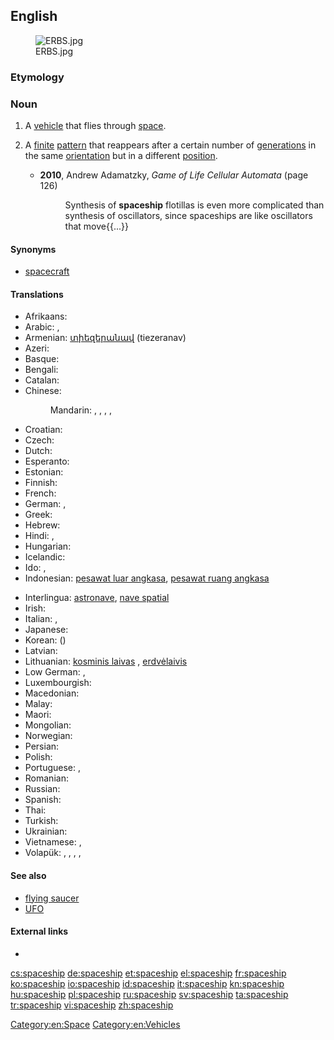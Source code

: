 ==English==
[[File:ERBS.jpg|thumb]]

===Etymology===
{{compound|space|ship}}

===Noun===
{{en-noun}}

# A [[vehicle]] that flies through [[space]].
# {{context|cellular automata}} A [[finite]] [[pattern]] that reappears after a certain number of [[generation]]s in the same [[orientation]] but in a different [[position]].
#* '''2010''', Andrew Adamatzky, ''Game of Life Cellular Automata'' (page 126)
#*: Synthesis of '''spaceship''' flotillas is even more complicated than synthesis of oscillators, since spaceships are like oscillators that move{{...}}

====Synonyms====
* [[spacecraft]]

====Translations====
{{trans-top|vehicle that flies through space}}
* Afrikaans: {{t-|af|ruimteskip|xs=Afrikaans}}
* Arabic: {{t-|ar|سفينة فضائية|f|tr=safiina faDaa'íyya}}, {{t-|ar|مركبة فضائية|f|tr=márkaba faDaa'íyya}}
* Armenian: [[տիեզերանավ]] (tiezeranav)
* Azeri: {{t-|az|kosmik gəmi|xs=Azeri}}
* Basque: {{t-|eu|espazio-ontzi|xs=Basque}}
* Bengali: {{t-|bn|মহাকাশযান|sc=Beng|xs=Bengali}}
* Catalan: {{t-|ca|nau espacial|f}}
* Chinese:
*: Mandarin: {{t|cmn|太空船|tr=tàikōngchuán|sc=Hani}}, {{t|cmn|飛船|sc=Hani}}, {{t|cmn|飞船|tr=fēichuán|sc=Hani}}, {{t|cmn|宇宙飛船|sc=Hani}}, {{t|cmn|宇宙飞船|tr=yǔzhòu fēichuán|sc=Hani}}
* Croatian: {{t-|hr|svemirski brod}}
* Czech: {{t-|cs|kosmická loď|f}}
* Dutch: {{t+|nl|ruimteschip|n}}
* Esperanto: {{t-|eo|kosmoŝipo|xs=Esperanto}}
* Estonian: {{t-|et|kosmoselaev}}
* Finnish: {{t+|fi|avaruusalus}}
* French: {{t+|fr|vaisseau spatial|m}}
* German: {{t+|de|Raumschiff|n}}, {{t-|de|Raumfahrzeug|n}}
* Greek: {{t+|el|διαστημόπλοιο|n|tr=diastimóploio}}
* Hebrew: {{t-|he|ספינת-חלל}}
* Hindi: {{t-|hi|अंतरिक्ष यान|tr=antarikṣ yān|xs=Hindi}}, {{t-|hi|अंतरिक्ष-जहाज़|tr=antarikṣ-jahāz|xs=Hindi}}
* Hungarian: {{t+|hu|űrhajó}}
* Icelandic: {{t+|is|geimskip|n}}
* Ido: {{t+|io|spaconavo|xs=Ido}}, {{t-|io|spaco-navo|xs=Ido}}
* Indonesian: [[pesawat luar angkasa]], [[pesawat ruang angkasa]]
{{trans-mid}}
* Interlingua: [[astronave]], [[nave spatial]]
* Irish: {{t-|ga|spásárthach|xs=Irish}}
* Italian: {{t-|it|astronave|f}}, {{t-|it|nave spaziale|m}}
* Japanese: {{t+|ja|宇宙船|tr=うちゅうせん, uchūsen}}
* Korean: {{t-|ko|우주선|tr=ujuseon|sc=Hang}} ({{t+|ko|宇宙船|sc=Hani}})
* Latvian: {{t-|lv|kosmosa kuģis|xs=Latvian}}
* Lithuanian: [[kosminis laivas]] {{m}}, [[erdvėlaivis]] {{m}}
* Low German: {{t-|nds|Ruumschipp|n}}, {{t-|nds|Ruumfohrtüüg|n}}
* Luxembourgish: {{t-|lb|Raumschëff|xs=Luxembourgish}}
* Macedonian: {{t-|mk|вселенски брод}}
* Malay: {{t-|ms|kapal angkasa lepas|xs=Malay}}
* Maori: {{t-|mi|waka ātea|xs=Maori}}
* Mongolian: {{t-|mn|сансрын хөлөг|sc=Cyrl|xs=Mongolian}}
* Norwegian: {{t-|no|romskip|n}}
* Persian: {{t-|fa|کشتی فضایی|tr=kashti-e-fazaee}}
* Polish: {{t-|pl|statek kosmiczny}}
* Portuguese: {{t+|pt|espaçonave|f}}, {{t-|pt|nave espacial|f}}
* Romanian: {{t-|ro|navă cosmică}}
* Russian: {{t+|ru|космический корабль|m|tr=kosmíčeskij korábl’}}
* Spanish: {{t-|es|nave espacial|f}}
* Thai: {{t-|th|ยานอวกาศ|tr=yaan à-wá-gàat}}
* Turkish: {{t+|tr|uzay gemisi}}
* Ukrainian: {{t-|uk|космічний корабель||tr=kosmitchnyï korabel’}}
* Vietnamese: {{t-|vi|như spacecraft|xs=Vietnamese}}, {{t-|vi|phi thuyền|xs=Vietnamese}}
* Volapük: {{t-|vo|stelanaf}}, {{t-|vo|levalanaf}}, {{t-|vo|lespadanaf}}, {{t-|vo|kosmonaf}}, {{t+|vo|sinaf}}
{{trans-bottom}}

====See also====
* [[flying saucer]]
* [[UFO]]

====External links====
* {{pedia}}

[[Category:en:Space]]
[[Category:en:Vehicles]]

[[cs:spaceship]]
[[de:spaceship]]
[[et:spaceship]]
[[el:spaceship]]
[[fr:spaceship]]
[[ko:spaceship]]
[[io:spaceship]]
[[id:spaceship]]
[[it:spaceship]]
[[kn:spaceship]]
[[hu:spaceship]]
[[pl:spaceship]]
[[ru:spaceship]]
[[sv:spaceship]]
[[ta:spaceship]]
[[tr:spaceship]]
[[vi:spaceship]]
[[zh:spaceship]]